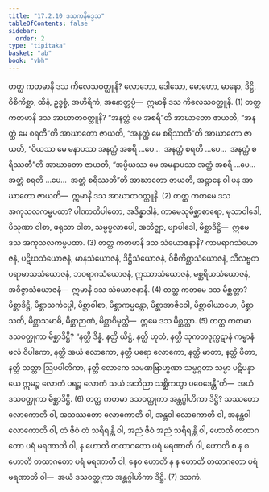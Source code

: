 ```yaml
---
title: "17.2.10 ဒသကနိဒ္ဒေသ"
tableOfContents: false
sidebar:
  order: 2
type: "tipitaka"
basket: "ab"
book: "vbh"
---
```



<DynamicBreadcrumb />

<Division number="966" book="vbh">

<Paragraph number="2922" book="vbh">
တတ္ထ ကတမာနိ ဒသ ကိလေသဝတ္ထူနိ? လောဘော, ဒေါသော, မောဟော, မာနော, ဒိဋ္ဌိ, ဝိစိကိစ္ဆာ, ထိနံ, ဥဒ္ဓစ္စံ, အဟိရိကံ, အနောတ္တပ္ပံ—  ဣမာနိ ဒသ ကိလေသဝတ္ထူနိ. (1)
</Paragraph>

</Division>
<Division number="967" book="vbh">

<Paragraph number="2923" book="vbh">
တတ္ထ ကတမာနိ ဒသ အာဃာတဝတ္ထူနိ? “အနတ္ထံ မေ အစရီ”တိ အာဃာတော ဇာယတိ, “အနတ္ထံ မေ စရတီ”တိ အာဃာတော ဇာယတိ, “အနတ္ထံ မေ စရိဿတီ”တိ အာဃာတော ဇာယတိ, “ပိယဿ မေ မနာပဿ အနတ္ထံ အစရိ …ပေ…  အနတ္ထံ စရတိ …ပေ…  အနတ္ထံ စရိဿတီ”တိ အာဃာတော ဇာယတိ, “အပ္ပိယဿ မေ အမနာပဿ အတ္ထံ အစရိ …ပေ…  အတ္ထံ စရတိ …ပေ…  အတ္ထံ စရိဿတီ”တိ အာဃာတော ဇာယတိ, အဋ္ဌာနေ ဝါ ပန အာဃာတော ဇာယတိ—  ဣမာနိ ဒသ အာဃာတဝတ္ထူနိ. (2)
</Paragraph>

</Division>
<Division number="968" book="vbh">

<Paragraph number="2924" book="vbh">
တတ္ထ ကတမေ ဒသ အကုသလကမ္မပထာ? ပါဏာတိပါတော, အဒိန္နာဒါနံ, ကာမေသုမိစ္ဆာစာရော, မုသာဝါဒေါ, ပိသုဏာ ဝါစာ, ဖရုသာ ဝါစာ, သမ္ဖပ္ပလာပေါ, အဘိဇ္ဈာ, ဗျာပါဒေါ, မိစ္ဆာဒိဋ္ဌိ—  ဣမေ ဒသ အကုသလကမ္မပထာ. (3)
</Paragraph>

</Division>
<Division number="969" book="vbh">

<Paragraph number="2925" book="vbh">
တတ္ထ ကတမာနိ ဒသ သံယောဇနာနိ? ကာမရာဂသံယောဇနံ, ပဋိဃသံယောဇနံ, မာနသံယောဇနံ, ဒိဋ္ဌိသံယောဇနံ, ဝိစိကိစ္ဆာသံယောဇနံ, သီလဗ္ဗတပရာမာသသံယောဇနံ, ဘဝရာဂသံယောဇနံ, ဣဿာသံယောဇနံ, မစ္ဆရိယသံယောဇနံ, အဝိဇ္ဇာသံယောဇနံ—  ဣမာနိ ဒသ သံယောဇနာနိ. (4)
</Paragraph>

</Division>
<Division number="970" book="vbh">

<Paragraph number="2926" book="vbh">
တတ္ထ ကတမေ ဒသ မိစ္ဆတ္တာ? မိစ္ဆာဒိဋ္ဌိ, မိစ္ဆာသင်္ကပ္ပေါ, မိစ္ဆာဝါစာ, မိစ္ဆာကမ္မန္တော, မိစ္ဆာအာဇီဝေါ, မိစ္ဆာဝါယာမော, မိစ္ဆာသတိ, မိစ္ဆာသမာဓိ, မိစ္ဆာဉာဏံ, မိစ္ဆာဝိမုတ္တိ—  ဣမေ ဒသ မိစ္ဆတ္တာ. (5)
</Paragraph>

</Division>
<Division number="971" book="vbh">

<Paragraph number="2927" book="vbh">
တတ္ထ ကတမာ ဒသဝတ္ထုကာ မိစ္ဆာဒိဋ္ဌိ? “နတ္ထိ ဒိန္နံ, နတ္ထိ ယိဋ္ဌံ, နတ္ထိ ဟုတံ, နတ္ထိ သုကတဒုက္ကဋာနံ ကမ္မာနံ ဖလံ ဝိပါကော, နတ္ထိ အယံ လောကော, နတ္ထိ ပရော လောကော, နတ္ထိ မာတာ, နတ္ထိ ပိတာ, နတ္ထိ သတ္တာ ဩပပါတိကာ, နတ္ထိ လောကေ သမဏဗြာဟ္မဏာ သမ္မဂ္ဂတာ သမ္မာ ပဋိပန္နာ ယေ ဣမဉ္စ လောကံ ပရဉ္စ လောကံ သယံ အဘိညာ သစ္ဆိကတွာ ပဝေဒေန္တီ”တိ—  အယံ ဒသဝတ္ထုကာ မိစ္ဆာဒိဋ္ဌိ. (6)
</Paragraph>

</Division>
<Division number="972" book="vbh">

<Paragraph number="2928" book="vbh">
တတ္ထ ကတမာ ဒသဝတ္ထုကာ အန္တဂ္ဂါဟိကာ ဒိဋ္ဌိ? သဿတော လောကောတိ ဝါ, အသဿတော လောကောတိ ဝါ, အန္တဝါ လောကောတိ ဝါ, အနန္တဝါ လောကောတိ ဝါ, တံ ဇီဝံ တံ သရီရန္တိ ဝါ, အညံ ဇီဝံ အညံ သရီရန္တိ ဝါ, ဟောတိ တထာဂတော ပရံ မရဏာတိ ဝါ, န ဟောတိ တထာဂတော ပရံ မရဏာတိ ဝါ, ဟောတိ စ န စ ဟောတိ တထာဂတော ပရံ မရဏာတိ ဝါ, နေဝ ဟောတိ န န ဟောတိ တထာဂတော ပရံ မရဏာတိ ဝါ—  အယံ ဒသဝတ္ထုကာ အန္တဂ္ဂါဟိကာ ဒိဋ္ဌိ. (7)

</Paragraph>
</Division>

<Paragraph number="2929" type="center" book="vbh">
ဒသကံ.
</Paragraph>